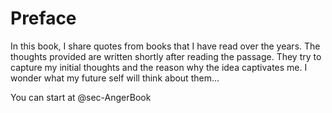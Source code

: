 
# Preface {.unnumbered}

In this book, I share quotes from books that I have read over the years. The thoughts provided are written shortly after reading the passage. They try to capture my initial thoughts and the reason why the idea captivates me. I wonder what my future self will think about them...

You can start at @sec-AngerBook
